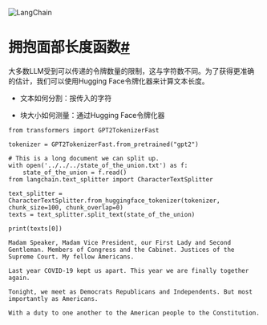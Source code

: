 

<Head>
  <script>
    {
      `(function() {
         var _hmt = _hmt || [];
(function() {
  var hm = document.createElement("script");
  hm.src = "https://hm.baidu.com/hm.js?e60fb290e204e04c5cb6f79b0ac1e697";
  var s = document.getElementsByTagName("script")[0]; 
  s.parentNode.insertBefore(hm, s);
})();
       })();`
    }
  </script>
</Head>

![LangChain](https://pica.zhimg.com/50/v2-56e8bbb52aa271012541c1fe1ceb11a2_r.gif)





拥抱面部长度函数[#](#hugging-face-length-function "Permalink to this headline")
=======================================================================

大多数LLM受到可以传递的令牌数量的限制，这与字符数不同。为了获得更准确的估计，我们可以使用Hugging Face令牌化器来计算文本长度。

- 文本如何分割：按传入的字符

- 块大小如何测量：通过Hugging Face令牌化器

```
from transformers import GPT2TokenizerFast

tokenizer = GPT2TokenizerFast.from_pretrained("gpt2")

```

```
# This is a long document we can split up.
with open('../../../state_of_the_union.txt') as f:
    state_of_the_union = f.read()
from langchain.text_splitter import CharacterTextSplitter

```

```
text_splitter = CharacterTextSplitter.from_huggingface_tokenizer(tokenizer, chunk_size=100, chunk_overlap=0)
texts = text_splitter.split_text(state_of_the_union)

```

```
print(texts[0])

```

```
Madam Speaker, Madam Vice President, our First Lady and Second Gentleman. Members of Congress and the Cabinet. Justices of the Supreme Court. My fellow Americans.  

Last year COVID-19 kept us apart. This year we are finally together again. 

Tonight, we meet as Democrats Republicans and Independents. But most importantly as Americans. 

With a duty to one another to the American people to the Constitution.

```

